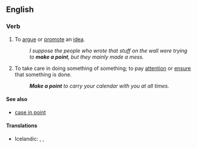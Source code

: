 ==English==

===Verb===
{{infl|en|verb|head=to [[make]] a [[point]]}}

# {{idiom}} To [[argue]] or [[promote]] an [[idea]].
#:''I suppose the people who wrote that stuff on the wall were trying to '''make a point''', but they mainly made a mess.''
# {{idiom}} To take care in doing something of something; to pay [[attention]] or [[ensure]] that something is done.
#:'''''Make a point''' to carry your calendar with you at all times.''

====See also====
* [[case in point]]

====Translations====
{{trans-top|to take care in doing something of something}}
* Icelandic: {{t|is|standa fast á}}, {{t|is|leggja áherslu á}}, {{t|is|hafa fyrir reglu}}
{{trans-mid}}
{{trans-bottom}}